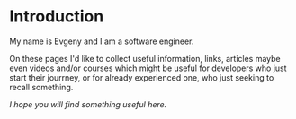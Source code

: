 # Introduction

My name is Evgeny and I am a software engineer.

On these pages I'd like to collect useful information, links, articles maybe even videos and/or courses which might be useful for developers who just start their jourrney, or for already experienced one, who just seeking to recall something.

*I hope you will find something useful here.*


